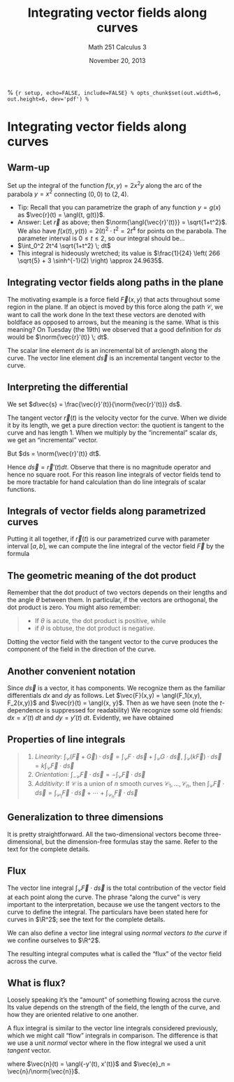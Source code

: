 % Integrating vector fields along curves
% Math 251 Calculus 3
% November 20, 2013

% ```{r setup, echo=FALSE, include=FALSE}
% opts_chunk$set(out.width=6, out.height=6, dev='pdf')
% ```

# Integrating vector fields along curves

## Warm-up

Set up the integral of the function $f(x,y) = 2x^2 y$ along the arc of the parabola $y = x^2$ connecting $(0,0)$ to $(2,4)$.

- Tip: Recall that you can parametrize the graph of any function $y = g(x)$ as $\vec{r}(t) = \angl{t, g(t)}$. 
- Answer: Let $\vec{r}$ as above; then $\norm{\angl{\vec{r}'(t)}} = \sqrt{1+t^2}$. We also have $f(x(t),y(t)) = 2(t)^2 \cdot t^2 = 2t^4$ for points on the parabola. The parameter interval is $0 \leq t \leq 2$, so our integral should be...
- $\int_0^2 2t^4 \sqrt{1+t^2} \; dt$
- This integral is hideously wretched; its value is $\frac{1}{24} \left( 266 \sqrt{5} + 3 \sinh^{-1}(2) \right) \approx 24.9635$.

## Integrating vector fields along paths in the plane

The motivating example is a force field $\vec{F}(x,y)$ that acts throughout some region in the plane. If an object is moved by this force along the path $\mathcal{C}$, we want to call the work done 
\begin{equation*}
    \int_{\mathcal{C}} \vec{F} \cdot d\vec{s}.
\end{equation*}
In the text these vectors are denoted with boldface as opposed to arrows, but the meaning is the same. What is this meaning? On Tuesday (the 19th) we observed that a good definition for $ds$ would be $\norm{\vec{r}'(t)} \; dt$.

The scalar line element $ds$ is an incremental bit of arclength along the curve. The vector line element $d\vec{s}$ is an incremental tangent vector to the curve.

## Interpreting the differential

We set $d\vec{s} = \frac{\vec{r}'(t)}{\norm{\vec{r}'(t)}} ds$.

The tangent vector $\vec{r}(t)$ is the velocity vector for the curve. When we divide it by its length, we get a pure direction vector: the quotient is tangent to the curve and has length 1. When we multiply by the "incremental" scalar $ds$, we get an "incremental" vector.

But $ds = \norm{\vec{r}'(t)} dt$. 

Hence $d\vec{s} = \vec{r}'(t) dt$. Observe that there is no magnitude operator and hence no square root. For this reason line integrals of vector fields tend to be more tractable for hand calculation than do line integrals of scalar functions.

## Integrals of vector fields along parametrized curves

Putting it all together, if $\vec{r}(t)$ is our parametrized curve with parameter interval $[a,b]$, we can compute the line integral of the vector field $\vec{F}$ by the formula
\begin{equation*}
    \int_{\mathcal{C}} \vec{F} \cdot d\vec{s} = \int_{a}^b \vec{F}(\vec{r}(t)) \cdot \vec{r}'(t) \; dt.
\end{equation*}

## The geometric meaning of the dot product

Remember that the dot product of two vectors depends on their lengths and the angle $\theta$ between them. In particular, if the vectors are orthogonal, the dot product is zero. You might also remember:

> - If $\theta$ is acute, the dot product is positive, while
> - if $\theta$ is obtuse, the dot product is negative.

Dotting the vector field with the tangent vector to the curve produces the component of the field in the direction of the curve.

## Another convenient notation

Since $d\vec{s}$ is a vector, it has components. We recognize them as the familiar differentials $dx$ and $dy$ as follows. Let $\vec{F}(x,y) = \angl{F_1(x,y), F_2(x,y)}$ and $\vec{r}(t) = \angl{x, y}$. Then as we have seen (note the $t$-dependence is suppressed for readability)
\begin{align*}
    \vec{F} \cdot d\vec{s} &= \vec{F}(\vec{r}(t)) \cdot \vec{r}'(t) \; dt \\
                           &= \angl{F_1(x, y), F_2(x, y)} \cdot \angl{x', y'} \; dt \\
                           &= F_1(x, y) x'(t) \; dt + F_2(x, y) y'(t) \; dt.
\end{align*}
We recognize some old friends: $dx = x'(t) \; dt$ and $dy = y'(t) \; dt$. Evidently, we have obtained
\begin{align*}
    \vec{F} \cdot d\vec{s} &= F_1 \; dx + F_2 \; dy.
\end{align*}

## Properties of line integrals

> 1. *Linearity*: $\displaystyle\int_{\mathcal{C}} (\vec{F} + \vec{G}) \cdot d\vec{s} = \int_{\mathcal{C}} F \cdot d\vec{s} + \int_{\mathcal{C}} G \cdot d\vec{s}$, $\displaystyle \int_{\mathcal{C}} (k\vec{F}) \cdot d\vec{s} = k\int_{\mathcal{C}} \vec{F} \cdot d\vec{s}$
> 2. *Orientation*: $\displaystyle\int_{-\mathcal{C}} \vec{F} \cdot d\vec{s} = -\int_{\mathcal{C}} \vec{F} \cdot d\vec{s}$
> 3. *Additivity*: If $\mathcal{C}$ is a union of $n$ smooth curves $\mathcal{C}_1, \ldots, \mathcal{C}_n$, then $\displaystyle \int_{\mathcal{C}} \vec{F} \cdot d\vec{s} = \int_{\mathcal{C}_1} \vec{F} \cdot d\vec{s} + \cdots + \int_{\mathcal{C}_n} \vec{F} \cdot d\vec{s}$

## Generalization to three dimensions

It is pretty straightforward. All the two-dimensional vectors become three-dimensional, but the dimension-free formulas stay the same. Refer to the text for the complete details.

## Flux

The vector line integral $\int_{\mathcal{C}} \vec{F} \cdot d\vec{s}$ is the total contribution of the vector field at each point along the curve. The phrase "along the curve" is very important to the interpretation, because we use the tangent vectors to the curve to define the integral. The particulars have been stated here for curves in $\R^2$; see the text for the complete details.

We can also define a vector line integral using *normal vectors to the curve* if we confine ourselves to $\R^2$. 

The resulting integral computes what is called the "flux" of the vector field across the curve.

## What is flux?

Loosely speaking it's the "amount" of something flowing across the curve. Its value depends on the strength of the field, the length of the curve, and how they are oriented relative to one another.

A flux integral is similar to the vector line integrals considered previously, which we might call "flow" integrals in comparison. The difference is that we use a unit *normal* vector where in the flow integral we used a unit *tangent* vector.

\begin{equation*}
    \text{Flux across $\mathcal{C}$} = \int_{\mathcal{C}} (\vec{F} \cdot \vec{e}_n) \; ds = \int_{\mathcal{C}} \vec{F}(\vec{r}(t)) \cdot \vec{n}(t) \; dt,
\end{equation*}

where $\vec{n}(t) = \angl{-y'(t), x'(t)}$ and $\vec{e}_n = \vec{n}/\norm{\vec{n}}$.